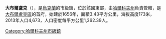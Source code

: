 {{Unreferenced|time=2015-09-16T02:20:50+00:00}}
'''大布爾盧克'''（{{lang-uk|Великий Бурлук}}），是[[烏克蘭|烏克蘭]]的市級鎮，位於該國東部，由[[哈爾科夫州|哈爾科夫州]]負責管轄，是[[大布爾盧克區|大布爾盧克區]]的首府，始建於1656年，面積3.43平方公里，海拔高度173米，2013年人口4,673，人口密度每平方公里1,362.39人。

{{coord|50|02|59|N|37|23|18|E|region:RO_source:kolossus-ruwiki|display=title}}

{{DEFAULTSORT:Великий Бурлук}}
[[Category:哈爾科夫州市級鎮|Category:哈爾科夫州市級鎮]]


{{Kharkiv-geo-stub}}